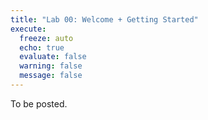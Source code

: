 ```yaml
---
title: "Lab 00: Welcome + Getting Started"
execute:
  freeze: auto
  echo: true
  evaluate: false
  warning: false
  message: false
---
```


To be posted.

<!-- ::: callout-important -->
<!-- Please complete all today's lab tasks before leaving lab today. -->
<!-- ::: -->

<!-- # Introduction -->

<!-- The goal of today's lab is to briefly introduce you to the computing tools we'll use in the course, set up your computing access, and complete the STA 221 student survey. We will talk more about these computing tools in lecture. -->

<!-- # Computing -->

<!-- ## RStudio -->

<!-- ::: callout-note -->
<!-- R is the name of the programming language itself and RStudio is a convenient interface. -->
<!-- ::: -->

<!-- ### Reserve RStudio container -->

<!-- -   Go to <https://cmgr.oit.duke.edu/containers>. You will log in using your NetID credentials. -->

<!-- -   Click "**Reserve STA 210**" to reserve an RStudio container. Be sure you reserve the container labeled STA 210 to ensure you have the computing set up you need for the class. -->

<!-- You only need to reserve a container once per semester. -->

<!-- ### Open RStudio container -->

<!-- -   Go to <https://cmgr.oit.duke.edu/containers> and log in with your Duke NetID and Password. -->

<!-- -   Click `STA210` to log into the Docker container. You should now see the RStudio environment. -->

<!-- ## Git and GitHub -->

<!-- In addition to R and RStudio, we will use git and GitHub for version control and collaboration. -->

<!-- ::: callout-note -->
<!-- Git is a version control system (like "Track Changes" features from Microsoft Word but more powerful) and GitHub is the home for your Git-based projects on the internet (like DropBox but much better). -->
<!-- ::: -->

<!-- ### Sign up for GitHub account -->

<!-- You will need a GitHub account to access the assignments, project, and in-class exercises for the course. -->

<!-- -   If you do not have a GitHub account, go to <https://github.com> and sign up for an account. -->

<!-- ::: callout-tip -->
<!-- [Click here](https://happygitwithr.com/github-acct#username-advice) for advice on choosing a username. -->
<!-- ::: -->

<!-- -   If you already have a GitHub account, you can move on to the next step. -->

<!-- ## Connect RStudio and GitHub -->

<!-- Now that you have RStudio and a GitHub account, we will configure git so that RStudio and GitHub communicate with one another. -->

<!-- ### Set up your SSH Key -->

<!-- You will authenticate GitHub using SSH. Below are an outline of the authentication steps; you are encouraged to follow along as your TA demonstrates the steps. -->

<!-- ::: callout-note -->
<!-- You only need to do this authentication process one time on a single system. -->
<!-- ::: -->

<!-- -   **Step 0:** Open your `STA 210` RStudio container. -->
<!-- -   **Step 1**: Type `credentials::ssh_setup_github()` into the **console** on the bottom left of the RStudio environment. -->
<!-- -   **Step 2**: R will ask "No SSH key found. Generate one now?" Click 1 for yes. -->
<!-- -   **Step 3**: You will generate a key. It will begin with "ssh-rsa...." R will then ask "Would you like to open a browser now?" Click 1 for yes. -->
<!-- -   **Step 4**: You may be asked to provide your username and password to log into GitHub. This would be the ones associated with your account that you set up. After entering this information, paste the key in and give it a name. You might name it in a way that indicates where the key will be used, e.g., `sta221`) -->

<!-- ### Configure git -->

<!-- The last thing we need to do is configure your git so that RStudio can communicate with GitHub. This requires two pieces of information: your name and email address. -->

<!-- To do so, you will use the `use_git_config()` function from the `usethis` package. -->

<!-- Type the following lines of code in the **console** in RStudio filling in your name and the email address associated with your GitHub account. -->

<!-- ```{r eval=FALSE} -->
<!-- usethis::use_git_config( -->
<!--   user.name = "Your name",  -->
<!--   user.email = "Email associated with your GitHub account") -->
<!-- ``` -->

<!-- For example, mine would be -->

<!-- ```{r eval=FALSE} -->
<!-- usethis::use_git_config( -->
<!--   user.name = "Maria Tackett", -->
<!--   user.email = "maria.tackett@duke.edu") -->
<!-- ``` -->

<!-- It may look like nothing happened but you are now ready interact between GitHub and RStudio! We will begin working with RStudio and GitHub in lecture this week. -->

<!-- # Submit GitHub username -->

<!-- Use the link below to submit your GitHub username and confirm that you (1) have access to an RStudio container and (2) have completed the steps to configure git. -->

<!-- 🔗 <https://forms.office.com/r/RbdRjMgKv0> -->

<!-- # STA 221 Student Survey -->

<!-- Use the link below to complete the STA 221 Student Survey. This survey will help me learn more about you, your interests, and your previous statistics and computing experience. I will also use the survey to form lab teams. -->

<!-- 🔗 <https://forms.office.com/r/KVEWwuNgAq> -->
